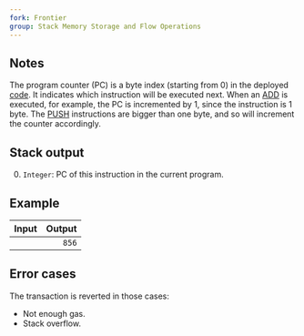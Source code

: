 ```yaml
---
fork: Frontier
group: Stack Memory Storage and Flow Operations
---
```


## Notes

The program counter (PC) is a byte index (starting from 0) in the deployed [code](/about). It indicates which instruction will be executed next. When an [ADD](/#01) is executed, for example, the PC is incremented by 1, since the instruction is 1 byte. The [PUSH](/#60) instructions are bigger than one byte, and so will increment the counter accordingly.

## Stack output

0. `Integer`: PC of this instruction in the current program.

## Example

| Input | Output |
|------:|-------:|
| | `856` |

## Error cases

The transaction is reverted in those cases:
- Not enough gas.
- Stack overflow.
